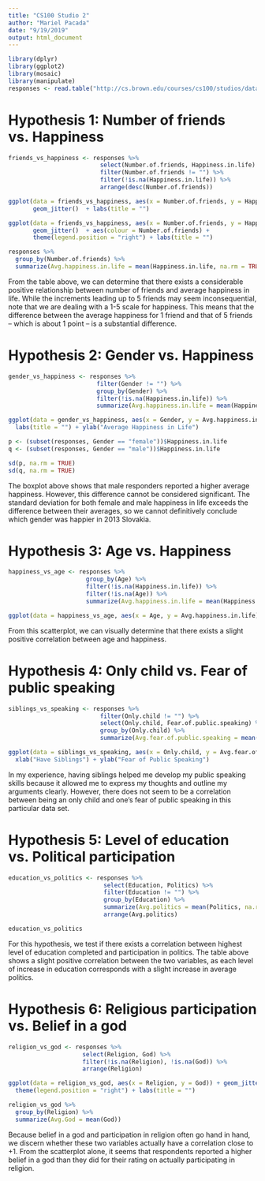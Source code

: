 ```yaml
---
title: "CS100 Studio 2"
author: "Mariel Pacada"
date: "9/19/2019"
output: html_document
---
```


```r
library(dplyr)
library(ggplot2)
library(mosaic)
library(manipulate)
responses <- read.table("http://cs.brown.edu/courses/cs100/studios/data/2/responses.csv",                         sep = ";", header = TRUE)
```

# Hypothesis 1: Number of friends vs. Happiness

```r
friends_vs_happiness <- responses %>% 
                          select(Number.of.friends, Happiness.in.life) %>%
                          filter(Number.of.friends != "") %>%
                          filter(!is.na(Happiness.in.life)) %>%
                          arrange(desc(Number.of.friends))
```

```r
ggplot(data = friends_vs_happiness, aes(x = Number.of.friends, y = Happiness.in.life)) + 
       geom_jitter()  + labs(title = "")
```

```r
ggplot(data = friends_vs_happiness, aes(x = Number.of.friends, y = Happiness.in.life)) + 
       geom_jitter()  + aes(colour = Number.of.friends) + 
       theme(legend.position = "right") + labs(title = "")
```

```r
responses %>% 
  group_by(Number.of.friends) %>%
  summarize(Avg.happiness.in.life = mean(Happiness.in.life, na.rm = TRUE))
```
From the table above, we can determine that there exists a considerable positive relationship between number of friends and average happiness in life. While the increments leading up to 5 friends may seem inconsequential, note that we are dealing with a 1-5 scale for happiness. This means that the difference between the average happiness for 1 friend and that of 5 friends -- which is about 1 point -- is a substantial difference. 

# Hypothesis 2: Gender vs. Happiness

```r
gender_vs_happiness <- responses %>%
                         filter(Gender != "") %>%
                         group_by(Gender) %>%
                         filter(!is.na(Happiness.in.life)) %>%
                         summarize(Avg.happiness.in.life = mean(Happiness.in.life))
```

```r
ggplot(data = gender_vs_happiness, aes(x = Gender, y = Avg.happiness.in.life)) + geom_boxplot()  + 
  labs(title = "") + ylab("Average Happiness in Life")
```
 ```r
 p <- (subset(responses, Gender == "female"))$Happiness.in.life
 q <- (subset(responses, Gender == "male"))$Happiness.in.life
 ```
 
 ```r
 sd(p, na.rm = TRUE)
 sd(q, na.rm = TRUE)
```

The boxplot above shows that male responders reported a higher average happiness. However, this difference cannot be considered significant. The standard deviation for both female and male happiness in life exceeds the difference between their averages, so we cannot definitively conclude which gender was happier in 2013 Slovakia. 

# Hypothesis 3: Age vs. Happiness

```r
happiness_vs_age <- responses %>%
                      group_by(Age) %>%
                      filter(!is.na(Happiness.in.life)) %>%
                      filter(!is.na(Age)) %>%
                      summarize(Avg.happiness.in.life = mean(Happiness.in.life, na.rm = TRUE))
```

```r
ggplot(data = happiness_vs_age, aes(x = Age, y = Avg.happiness.in.life)) + geom_point()  + labs(title = "")
```

From this scatterplot, we can visually determine that there exists a slight positive correlation between age and happiness. 

# Hypothesis 4: Only child vs. Fear of public speaking 

```r
siblings_vs_speaking <- responses %>%
                          filter(Only.child != "") %>%
                          select(Only.child, Fear.of.public.speaking) %>%
                          group_by(Only.child) %>%
                          summarize(Avg.fear.of.public.speaking = mean(Fear.of.public.speaking, na.rm = TRUE))
```

```r
ggplot(data = siblings_vs_speaking, aes(x = Only.child, y = Avg.fear.of.public.speaking)) + geom_boxplot()  + 
  xlab("Have Siblings") + ylab("Fear of Public Speaking")
```

In my experience, having siblings helped me develop my public speaking skills because it allowed me to express my thoughts and outline my arguments clearly. However, there does not seem to be a correlation between being an only child and one's fear of public speaking in this particular data set. 

# Hypothesis 5: Level of education vs. Political participation

```r
education_vs_politics <- responses %>%
                           select(Education, Politics) %>%
                           filter(Education != "") %>%
                           group_by(Education) %>%
                           summarize(Avg.politics = mean(Politics, na.rm = TRUE)) %>%
                           arrange(Avg.politics)

education_vs_politics
```

For this hypothesis, we test if there exists a correlation between highest level of education completed and participation in politics. The table above shows a slight positive correlation between the two variables, as each level of increase in education corresponds with a slight increase in average politics. 

# Hypothesis 6: Religious participation vs. Belief in a god

```r
religion_vs_god <- responses %>%
                     select(Religion, God) %>%
                     filter(!is.na(Religion), !is.na(God)) %>%
                     arrange(Religion)
```

```r
ggplot(data = religion_vs_god, aes(x = Religion, y = God)) + geom_jitter()  + aes(colour = Religion) + 
  theme(legend.position = "right") + labs(title = "")
```

```r
religion_vs_god %>%
  group_by(Religion) %>%
  summarize(Avg.God = mean(God))
```

Because belief in a god and participation in religion often go hand in hand, we discern whether these two variables actually have a correlation close to +1. From the scatterplot alone, it seems that respondents reported a higher belief in a god than they did for their rating on actually participating in religion. 